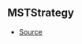 ## MSTStrategy



- [Source](https://github.com/Androz2091/discord-player/blob/74f0fa7/packages/equalizer/src/audio/MonoStereoTransformer.ts#L9)